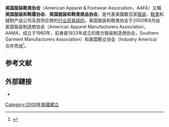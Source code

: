 '''美国服装鞋类协会'''（American Apparel & Footwear Association，AAFA）又稱'''美国服装和鞋履协会'''、'''美国服装和鞋类商品协会'''，是代表美國数百家[[服装|服装]]、[[鞋類|鞋类]]和缝制产品公司及其供应商的[[商會|行业贸易组织]]。美国服装和鞋类协会于2000年8月由美国服装制造商协会（American Apparel Manufacturers Association，AAMA，成立于1960年，前身是1933年成立的南方服装制造商协会，Southern Garment Manufacturers Association）和美国鞋业协会（Industry America）合并而成<ref>{{Cite book|title=Threads: gender, labor, and power in the global apparel industry|url=https://archive.org/details/threadsgenderlab0000coll|last=Collins|first=Jane Lou|page=[https://archive.org/details/threadsgenderlab0000coll/page/52 52]|year=2003|publisher=[[University_of_Chicago_Press|University of Chicago Press]]|isbn=978-0-226-11370-8}}</ref>。

==参考文献==
{{reflist}}
==外部鏈接==
* {{official website|https://www.aafaglobal.org/}}
[[Category:2000年美國建立|Category:2000年美國建立]]